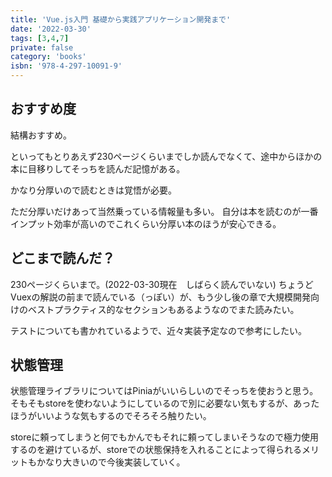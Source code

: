 ```yaml
---
title: 'Vue.js入門 基礎から実践アプリケーション開発まで'
date: '2022-03-30'
tags: [3,4,7]
private: false
category: 'books'
isbn: '978-4-297-10091-9'
---
```

## おすすめ度

結構おすすめ。

といってもとりあえず230ページくらいまでしか読んでなくて、途中からほかの本に目移りしてそっちを読んだ記憶がある。

かなり分厚いので読むときは覚悟が必要。

ただ分厚いだけあって当然乗っている情報量も多い。
自分は本を読むのが一番インプット効率が高いのでこれくらい分厚い本のほうが安心できる。

## どこまで読んだ？
230ページくらいまで。(2022-03-30現在　しばらく読んでいない)
ちょうどVuexの解説の前まで読んでいる（っぽい）が、もう少し後の章で大規模開発向けのベストプラクティス的なセクションもあるようなのでまた読みたい。

テストについても書かれているようで、近々実装予定なので参考にしたい。


## 状態管理
状態管理ライブラリについてはPiniaがいいらしいのでそっちを使おうと思う。
そもそもstoreを使わないようにしているので別に必要ない気もするが、あったほうがいいような気もするのでそろそろ触りたい。

storeに頼ってしまうと何でもかんでもそれに頼ってしまいそうなので極力使用するのを避けているが、storeでの状態保持を入れることによって得られるメリットもかなり大きいので今後実装していく。

